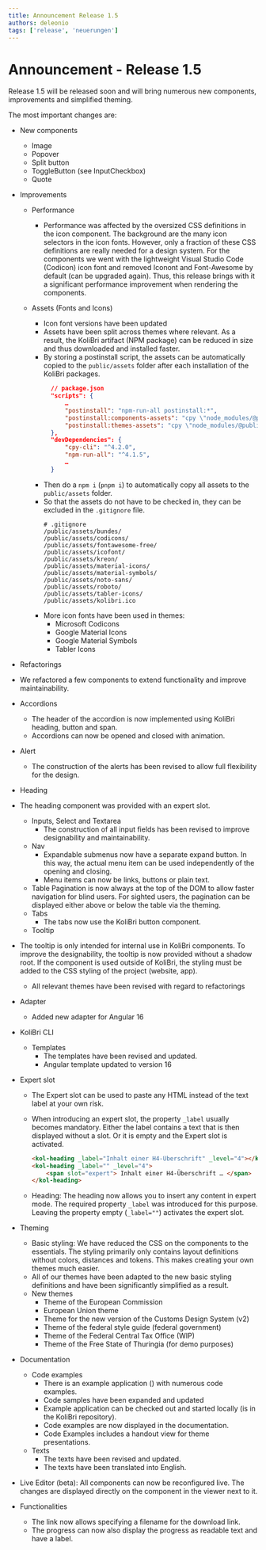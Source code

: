 ```yaml
---
title: Announcement Release 1.5
authors: deleonio
tags: ['release', 'neuerungen']
---
```



# Announcement - Release 1.5

Release 1.5 will be released soon and will bring numerous new components, improvements and simplified theming.

The most important changes are:

- New components
  - Image
  - Popover
  - Split button
  - ToggleButton (see InputCheckbox)
  - Quote
- Improvements

  - Performance
    - Performance was affected by the oversized CSS definitions in the icon component. The background are the many icon selectors in the icon fonts. However, only a fraction of these CSS definitions are really needed for a design system. For the components we went with the lightweight Visual Studio Code (Codicon) icon font and removed Iconont and Font-Awesome by default (can be upgraded again). Thus, this release brings with it a significant performance improvement when rendering the components.
  - Assets (Fonts and Icons)

    - Icon font versions have been updated
    - Assets have been split across themes where relevant. As a result, the KoliBri artifact (NPM package) can be reduced in size and thus downloaded and installed faster.
    - By storing a postinstall script, the assets can be automatically copied to the `public/assets` folder after each installation of the KoliBri packages.
      ```json
      	// package.json
      	"scripts": {
      		…
      		"postinstall": "npm-run-all postinstall:*",
      		"postinstall:components-assets": "cpy \"node_modules/@public-ui/components/assets/**/*\" public/assets --dot",
      		"postinstall:themes-assets": "cpy \"node_modules/@public-ui/themes/assets/**/*\" public/assets --dot",
      	},
      	"devDependencies": {
      		"cpy-cli": "^4.2.0",
      		"npm-run-all": "^4.1.5",
      		…
      	}
      ```
    - Then do a `npm i` (`pnpm i`) to automatically copy all assets to the `public/assets` folder.
    - So that the assets do not have to be checked in, they can be excluded in the `.gitignore` file.
      ```gitignore
      # .gitignore
      /public/assets/bundes/
      /public/assets/codicons/
      /public/assets/fontawesome-free/
      /public/assets/icofont/
      /public/assets/kreon/
      /public/assets/material-icons/
      /public/assets/material-symbols/
      /public/assets/noto-sans/
      /public/assets/roboto/
      /public/assets/tabler-icons/
      /public/assets/kolibri.ico
      ```
    - More icon fonts have been used in themes:
      - Microsoft Codicons
      - Google Material Icons
      - Google Material Symbols
      - Tabler Icons

- Refactorings

- We refactored a few components to extend functionality and improve maintainability.
- Accordions
  - The header of the accordion is now implemented using KoliBri heading, button and span.
  - Accordions can now be opened and closed with animation.
- Alert
  - The construction of the alerts has been revised to allow full flexibility for the design.
- Heading
- The heading component was provided with an expert slot.
  - Inputs, Select and Textarea
    - The construction of all input fields has been revised to improve designability and maintainability.
  - Nav
    - Expandable submenus now have a separate expand button. In this way, the actual menu item can be used independently of the opening and closing.
    - Menu items can now be links, buttons or plain text.
  - Table
    Pagination is now always at the top of the DOM to allow faster navigation for blind users. For sighted users, the pagination can be displayed either above or below the table via the theming.
  - Tabs
    - The tabs now use the KoliBri button component.
  - Tooltip
- The tooltip is only intended for internal use in KoliBri components. To improve the designability, the tooltip is now provided without a shadow root. If the component is used outside of KoliBri, the styling must be added to the CSS styling of the project (website, app).

  - All relevant themes have been revised with regard to refactorings

- Adapter
  - Added new adapter for Angular 16
- KoliBri CLI
  - Templates
    - The templates have been revised and updated.
    - Angular template updated to version 16
- Expert slot

  - The Expert slot can be used to paste any HTML instead of the text label at your own risk.
  - When introducing an expert slot, the property `_label` usually becomes mandatory. Either the label contains a text that is then displayed without a slot. Or it is empty and the Expert slot is activated.

    ```html
    <kol-heading _label="Inhalt einer H4-Überschrift" _level="4"></kol-heading>
    <kol-heading _label="" _level="4">
    	<span slot="expert"> Inhalt einer H4-Überschrift … </span>
    </kol-heading>
    ```

  - Heading: The heading now allows you to insert any content in expert mode. The required property `_label` was introduced for this purpose. Leaving the property empty (`_label=""`) activates the expert slot.

- Theming
  - Basic styling: We have reduced the CSS on the components to the essentials. The styling primarily only contains layout definitions without colors, distances and tokens. This makes creating your own themes much easier.
  - All of our themes have been adapted to the new basic styling definitions and have been significantly simplified as a result.
  - New themes
    - Theme of the European Commission
    - European Union theme
    - Theme for the new version of the Customs Design System (v2)
    - Theme of the federal style guide (federal government)
    - Theme of the Federal Central Tax Office (WIP)
    - Theme of the Free State of Thuringia (for demo purposes)
- Documentation
  - Code examples
    - There is an example application (<KolLink _href="/sample-react/#/handout" _label="Sample-App" _target="samples" />) with numerous code examples.
    - Code samples have been expanded and updated
    - Example application can be checked out and started locally (is in the KoliBri repository).
    - Code examples are now displayed in the documentation.
    - Code Examples includes a handout view for theme presentations.
  - Texts
    - The texts have been revised and updated.
    - The texts have been translated into English.
- Live Editor (beta): All components can now be reconfigured live. The changes are displayed directly on the component in the viewer next to it.
- Functionalities
  - The link now allows specifying a filename for the download link.
  - The progress can now also display the progress as readable text and have a label.
